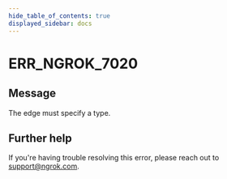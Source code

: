 ```yaml
---
hide_table_of_contents: true
displayed_sidebar: docs
---
```



# ERR_NGROK_7020

## Message

The edge must specify a type.

<ErrorDetails error="err_ngrok_7020" />

## Further help

If you're having trouble resolving this error, please reach out to [support@ngrok.com](mailto:support@ngrok.com?subject=Help%20with%20ERR_NGROK_7020).
